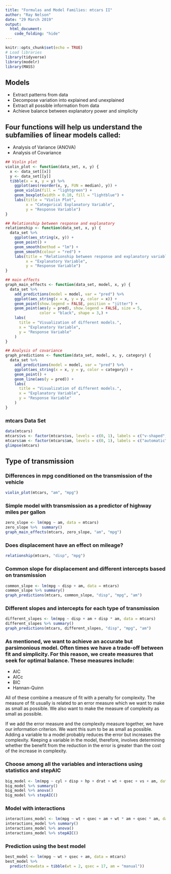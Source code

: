 ```yaml
---
title: "Formulas and Model Families: mtcars II"
author: "Ray Nelson"
date: "29 March 2019"
output: 
  html_document:
    code_folding: "hide"
---
```


```r
knitr::opts_chunk$set(echo = TRUE)
# Load libraries
library(tidyverse)
library(modelr)
library(MASS)
```  

## Models

*  Extract patterns from data
*  Decompose variation into explained and unexplained
*  Extract all possible information from data
*  Achieve balance between explanatory power and simplicity  

## Four functions will help us understand the subfamilies of linear models called:  

*  Analysis of Variance (ANOVA)
*  Analysis of Covariance

```r
## Violin plot
violin_plot <- function(data_set, x, y) {
  x <- data_set[[x]]
  y <- data_set[[y]]
  tibble(x = x, y = y) %>%
    ggplot(aes(reorder(x, y, FUN = median), y)) +
    geom_violin(fill = "lightgreen") +
    geom_boxplot(width = 0.10, fill = "lightblue") +
    labs(title = "Violin Plot",
         x = "Categorical Explanatory Variable",
         y = "Response Variable")
}

## Relationship between response and explanatory
relationship <- function(data_set, x, y) {
  data_set %>%
    ggplot(aes_string(x, y)) +
    geom_point() +
    geom_smooth(method = "lm") +
    geom_smooth(colour = "red") +
    labs(title = "Relationship between response and explanatory variables",
         x = "Explanatory Variable",
         y = "Response Variable")
}

## main effects
graph_main_effects <- function(data_set, model, x, y) {
  data_set %>% 
    add_predictions(model = model, var = "pred") %>% 
    ggplot(aes_string(x = x, y = y, color = x)) +
    geom_point(show.legend = FALSE, position = "jitter") +
    geom_point(aes(y = pred), show.legend = FALSE, size = 5,
               color = "black", shape = 3,) +
    labs(
      title = "Visualization of different models.",
      x = "Explanatory Variable",
      y = "Response Variable"
    )
}

## Analysis of covariance
graph_predictions <- function(data_set, model, x, y, category) {
  data_set %>% 
    add_predictions(model = model, var = "pred") %>% 
    ggplot(aes_string(x = x, y = y, color = category)) +
    geom_point() +
    geom_line(aes(y = pred)) +
    labs(
      title = "Visualization of different models.",
      x = "Explanatory Variable",
      y = "Response Variable"
    )
}

```

### mtcars Data Set
```r
data(mtcars)
mtcars$vs <- factor(mtcars$vs, levels = c(0, 1), labels = c("v-shaped", "straight"))
mtcars$am <- factor(mtcars$am, levels = c(0, 1), labels = c("automatic", "manual"))
glimpse(mtcars)
```

## Type of transmission

### Differences in mpg conditioned on the transmission of the vehicle

```r
violin_plot(mtcars, "am", "mpg")
```

### Simple model with transmission as a predictor of highway miles per gallon

```r
zero_slope <- lm(mpg ~ am, data = mtcars)
zero_slope %>%  summary()
graph_main_effects(mtcars, zero_slope, "am", "mpg")
```

### Does displacement have an effect on mileage?

```r
relationship(mtcars, "disp", "mpg")
```

### Common slope for displacement and different intercepts based on transmission

```r
common_slope <- lm(mpg ~ disp + am, data = mtcars)
common_slope %>% summary()
graph_predictions(mtcars, common_slope, "disp", "mpg", "am")
```

### Different slopes and intercepts for each type of transmission

```r
different_slopes <- lm(mpg ~ disp + am + disp * am, data = mtcars)
different_slopes %>% summary()
graph_predictions(mtcars, different_slopes, "disp", "mpg", "am")
```

### As mentioned, we want to achieve an accurate but parsimonious model. Often times we have a trade-off between fit and simplicity. For this reason, we create measures that seek for optimal balance. These measures include:

*  AIC
*  AICc
*  BIC
*  Hannan-Quinn  

All of these combine a measure of fit with a penalty for complexity. The measure of fit usually is related to an error measure which we want to make as small as possible. We also want to make the measure of complexity as small as possible.  

If we add the error measure and the complexity measure together, we have our information criterion. We want this sum to be as small as possible.  Adding a variable to a model probably reduces the error but increases the complexity. Keeping a variable in the model, therefore, involves determining whether the benefit from the reduction in the error is greater than the cost of the increase in complexity.  

### Choose among all the variables and interactions using statistics and stepAIC

```r
big_model <- lm(mpg ~ cyl + disp + hp + drat + wt + qsec + vs + am, data = mtcars)
big_model %>% summary()
big_model %>% anova()
big_model %>% stepAIC()
```

### Model with interactions

```r
interactions_model <- lm(mpg ~ wt + qsec + am + wt * am + qsec * am, data = mtcars)
interactions_model %>% summary()
interactions_model %>% anova()
interactions_model %>% stepAIC()
```

### Prediction using the best model

```r
best_model <- lm(mpg ~ wt + qsec + am, data = mtcars)
best_model %>% 
  predict(newdata = tibble(wt = 2, qsec = 17, am = "manual"))
```

